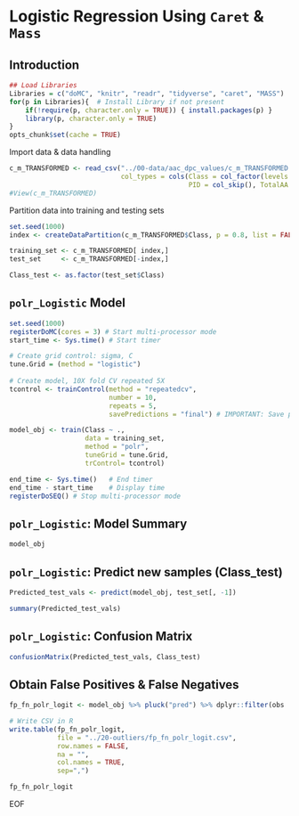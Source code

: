 # Logistic Regression Using `Caret` & `Mass`

## Introduction

```r
## Load Libraries
Libraries = c("doMC", "knitr", "readr", "tidyverse", "caret", "MASS")
for(p in Libraries){  # Install Library if not present
    if(!require(p, character.only = TRUE)) { install.packages(p) }
    library(p, character.only = TRUE)
}
opts_chunk$set(cache = TRUE)
```

Import data & data handling
```r
c_m_TRANSFORMED <- read_csv("../00-data/aac_dpc_values/c_m_TRANSFORMED.csv",
                            col_types = cols(Class = col_factor(levels = c("0","1")), 
                                             PID = col_skip(), TotalAA = col_skip()))
#View(c_m_TRANSFORMED)
```

Partition data into training and testing sets
```r
set.seed(1000)
index <- createDataPartition(c_m_TRANSFORMED$Class, p = 0.8, list = FALSE)

training_set <- c_m_TRANSFORMED[ index,]
test_set     <- c_m_TRANSFORMED[-index,]

Class_test <- as.factor(test_set$Class)
```

## `polr_Logistic` Model
```r
set.seed(1000)
registerDoMC(cores = 3) # Start multi-processor mode 
start_time <- Sys.time() # Start timer

# Create grid control: sigma, C
tune.Grid = (method = "logistic")
                                          
# Create model, 10X fold CV repeated 5X
tcontrol <- trainControl(method = "repeatedcv",
                         number = 10,
                         repeats = 5,
                         savePredictions = "final") # IMPORTANT: Save predictions for retreival

model_obj <- train(Class ~ .,
                   data = training_set,
                   method = "polr",
                   tuneGrid = tune.Grid,
                   trControl= tcontrol)

end_time <- Sys.time()   # End timer
end_time - start_time    # Display time
registerDoSEQ() # Stop multi-processor mode 
```

## `polr_Logistic`: Model Summary
```r
model_obj
```

## `polr_Logistic`: Predict new samples (Class_test)
```r
Predicted_test_vals <- predict(model_obj, test_set[, -1])

summary(Predicted_test_vals)
```

## `polr_Logistic`: Confusion Matrix
```r
confusionMatrix(Predicted_test_vals, Class_test)
```

## Obtain False Positives & False Negatives

```r
fp_fn_polr_logit <- model_obj %>% pluck("pred") %>% dplyr::filter(obs != pred)

# Write CSV in R
write.table(fp_fn_polr_logit, 
            file = "../20-outliers/fp_fn_polr_logit.csv", 
            row.names = FALSE, 
            na = "", 
            col.names = TRUE, 
            sep=",")

fp_fn_polr_logit
```

EOF
